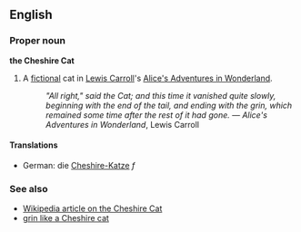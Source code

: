 ==English==
===Proper noun===
'''the Cheshire Cat'''

#A [[fictional]] cat in [[w:Lewis Carroll|Lewis Carroll]]'s [[w:Alice's Adventures in Wonderland|Alice's Adventures in Wonderland]].
#:''"All right," said the Cat; and this time it vanished quite slowly, beginning with the end of the tail, and ending with the grin, which remained some time after the rest of it had gone.'' &mdash; ''Alice's Adventures in Wonderland'', Lewis Carroll

====Translations====

*German: die [[Cheshire-Katze]] ''f''

===See also===
*[[w:Cheshire_cat|Wikipedia article on the Cheshire Cat]]
*[[grin like a Cheshire cat]]